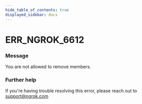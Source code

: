```yaml
---
hide_table_of_contents: true
displayed_sidebar: docs
---
```



# ERR_NGROK_6612

### Message

You are not allowed to remove members.

<ErrorDetails error="err_ngrok_6612" />

### Further help

If you're having trouble resolving this error, please reach out to [support@ngrok.com](mailto:support@ngrok.com?subject=Help%20with%20ERR_NGROK_6612)

